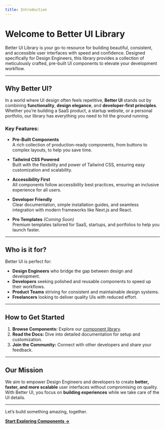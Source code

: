 ```yaml
---
title: Introduction
---
```


# Welcome to Better UI Library

Better UI Library is your go-to resource for building beautiful, consistent, and accessible user interfaces with speed and confidence. Designed specifically for Design Engineers, this library provides a collection of meticulously crafted, pre-built UI components to elevate your development workflow.

---

## Why Better UI?

In a world where UI design often feels repetitive, **Better UI** stands out by combining **functionality**, **design elegance**, and **developer-first principles**. Whether you’re building a SaaS product, a startup website, or a personal portfolio, our library has everything you need to hit the ground running.

### Key Features:

- **Pre-Built Components**  
  A rich collection of production-ready components, from buttons to complex layouts, to help you save time.

- **Tailwind CSS Powered**  
  Built with the flexibility and power of Tailwind CSS, ensuring easy customization and scalability.

- **Accessibility First**  
  All components follow accessibility best practices, ensuring an inclusive experience for all users.

- **Developer Friendly**  
  Clear documentation, simple installation guides, and seamless integration with modern frameworks like Next.js and React.

- **Pro Templates** *(Coming Soon)*  
  Premium templates tailored for SaaS, startups, and portfolios to help you launch faster.

---

## Who is it for?

Better UI is perfect for:
- **Design Engineers** who bridge the gap between design and development.
- **Developers** seeking polished and reusable components to speed up their workflows.
- **Product Teams** striving for consistent and maintainable design systems.
- **Freelancers** looking to deliver quality UIs with reduced effort.

---

## How to Get Started

1. **Browse Components:** Explore our [component library](/docs/components).
2. **Read the Docs:** Dive into detailed documentation for setup and customization.
3. **Join the Community:** Connect with other developers and share your feedback. 

---

## Our Mission

We aim to empower Design Engineers and developers to create **better, faster, and more scalable** user interfaces without compromising on quality. With Better UI, you focus on **building experiences** while we take care of the UI details.

---

Let’s build something amazing, together.

**[Start Exploring Components →](/docs/components)**
